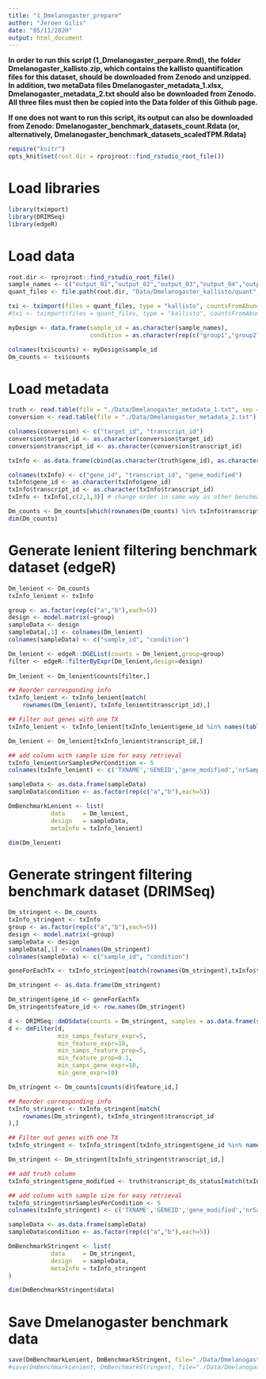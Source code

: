 ```yaml
---
title: "1_Dmelanogaster_prepare"
author: "Jeroen Gilis"
date: "05/11/2020"
output: html_document
---
```


**In order to run this script (1_Dmelanogaster_perpare.Rmd), the folder Dmelanogaster_kallisto.zip, which contains the kallisto quantification files for this dataset, should be downloaded from Zenodo and unzipped. In addition, two metaData files Dmelanogaster_metadata_1.xlsx, Dmelanogaster_metadata_2.txt should also be downloaded from Zenodo. All three files must then be copied into the Data folder of this Github page.** 

**If one does not want to run this script, its output can also be downloaded from Zenodo: Dmelanogaster_benchmark_datasets_count.Rdata (or, alternatively, Dmelanogaster_benchmark_datasets_scaledTPM.Rdata)**

```r
require("knitr")
opts_knit$set(root.dir = rprojroot::find_rstudio_root_file())
```

# Load libraries

```r
library(tximport)
library(DRIMSeq)
library(edgeR)
```

# Load data

```r
root.dir <- rprojroot::find_rstudio_root_file()
sample_names <- c("output_01","output_02","output_03","output_04","output_05","output_06","output_07","output_08","output_09","output_10")
quant_files <- file.path(root.dir, "Data/Dmelanogaster_kallisto/quant", sample_names, "abundance.h5")

txi <- tximport(files = quant_files, type = "kallisto", countsFromAbundance = "no", txOut = TRUE)
#txi <- tximport(files = quant_files, type = "kallisto", countsFromAbundance = "scaledTPM", txOut = TRUE)

myDesign <- data.frame(sample_id = as.character(sample_names),
                       condition = as.character(rep(c("group1","group2")),each=5))

colnames(txi$counts) <- myDesign$sample_id
Dm_counts <- txi$counts
```

# Load metadata

```r
truth <- read.table(file = "./Data/Dmelanogaster_metadata_1.txt", sep = "\t", header = TRUE)
conversion <- read.table(file = "./Data/Dmelanogaster_metadata_2.txt")

colnames(conversion) <- c("target_id", "transcript_id")
conversion$target_id <- as.character(conversion$target_id)
conversion$transcript_id <- as.character(conversion$transcript_id)

txInfo <- as.data.frame(cbind(as.character(truth$gene_id), as.character(truth$transcript_id), as.character(truth$transcript_ds_status)))

colnames(txInfo) <- c("gene_id", "transcript_id", "gene_modified")
txInfo$gene_id <- as.character(txInfo$gene_id)
txInfo$transcript_id <- as.character(txInfo$transcript_id)
txInfo <- txInfo[,c(2,1,3)] # change order in same way as other benchmarks

Dm_counts <- Dm_counts[which(rownames(Dm_counts) %in% txInfo$transcript_id),]
dim(Dm_counts)
```

# Generate lenient filtering benchmark dataset (edgeR)

```r
Dm_lenient <- Dm_counts
txInfo_lenient <- txInfo

group <- as.factor(rep(c("a","b"),each=5))
design <- model.matrix(~group)
sampleData <- design
sampleData[,1] <- colnames(Dm_lenient)
colnames(sampleData) <- c("sample_id", "condition")

Dm_lenient <- edgeR::DGEList(counts = Dm_lenient,group=group)
filter <- edgeR::filterByExpr(Dm_lenient,design=design) 
            
Dm_lenient <- Dm_lenient$counts[filter,]

## Reorder corresponding info
txInfo_lenient <- txInfo_lenient[match(
    rownames(Dm_lenient), txInfo_lenient$transcript_id),]

## Filter out genes with one TX
txInfo_lenient <- txInfo_lenient[txInfo_lenient$gene_id %in% names(table(txInfo_lenient$gene_id))[table(txInfo_lenient$gene_id) > 1],]

Dm_lenient <- Dm_lenient[txInfo_lenient$transcript_id,]

## add column with sample size for easy retrieval
txInfo_lenient$nrSamplesPerCondition <- 5
colnames(txInfo_lenient) <- c('TXNAME','GENEID','gene_modified','nrSamplesPerCondition')

sampleData <- as.data.frame(sampleData)
sampleData$condition <- as.factor(rep(c("a","b"),each=5))

DmBenchmarkLenient <- list(
            data     = Dm_lenient,
            design   = sampleData,
            metaInfo = txInfo_lenient)

dim(Dm_lenient)
```

# Generate stringent filtering benchmark dataset (DRIMSeq)

```r
Dm_stringent <- Dm_counts
txInfo_stringent <- txInfo
group <- as.factor(rep(c("a","b"),each=5))
design <- model.matrix(~group)
sampleData <- design
sampleData[,1] <- colnames(Dm_stringent)
colnames(sampleData) <- c("sample_id", "condition")

geneForEachTx <- txInfo_stringent[match(rownames(Dm_stringent),txInfo$transcript_id),"gene_id"]

Dm_stringent <- as.data.frame(Dm_stringent)

Dm_stringent$gene_id <- geneForEachTx
Dm_stringent$feature_id <- row.names(Dm_stringent)

d <- DRIMSeq::dmDSdata(counts = Dm_stringent, samples = as.data.frame(sampleData))
d <- dmFilter(d,
              min_samps_feature_expr=5, 
              min_feature_expr=10, 
              min_samps_feature_prop=5, 
              min_feature_prop=0.1,
              min_samps_gene_expr=10, 
              min_gene_expr=10)

Dm_stringent <- Dm_counts[counts(d)$feature_id,]

## Reorder corresponding info
txInfo_stringent <- txInfo_stringent[match(
    rownames(Dm_stringent), txInfo_stringent$transcript_id
),]

## Filter out genes with one TX
txInfo_stringent <- txInfo_stringent[txInfo_stringent$gene_id %in% names(table(txInfo_stringent$gene_id))[table(txInfo_stringent$gene_id) > 1],]

Dm_stringent <- Dm_stringent[txInfo_stringent$transcript_id,]

## add truth column
txInfo_stringent$gene_modified <- truth$transcript_ds_status[match(txInfo_stringent$transcript_id,as.character(truth$transcript_id))]

## add column with sample size for easy retrieval
txInfo_stringent$nrSamplesPerCondition <- 5
colnames(txInfo_stringent) <- c('TXNAME','GENEID','gene_modified','nrSamplesPerCondition')

sampleData <- as.data.frame(sampleData)
sampleData$condition <- as.factor(rep(c("a","b"),each=5))

DmBenchmarkStringent <- list(
            data     = Dm_stringent,
            design   = sampleData,
            metaInfo = txInfo_stringent
)

dim(DmBenchmarkStringent$data)
```

# Save Dmelanogaster benchmark data

```r
save(DmBenchmarkLenient, DmBenchmarkStringent, file="./Data/Dmelanogaster_benchmark_datasets_count.Rdata")
#save(DmBenchmarkLenient, DmBenchmarkStringent, file="./Data/Dmelanogaster_benchmark_datasets_scaledTPM.Rdata")
```


